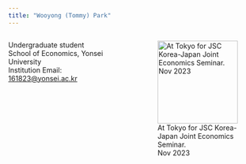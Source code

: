 ```yaml
---
title: "Wooyong (Tommy) Park"
---
```





<div style="display: flex;">
  <!-- Left Column: Text -->
  <div style="flex: 50%; padding-right: 10px;">
Undergraduate student<br>
School of Economics, Yonsei University<br>
Institution Email: [161823@yonsei.ac.kr](mailto:161823@yonsei.ac.kr)
  
  </div>

  <!-- Right Column: Image -->
  <div style="flex: 50%; padding-left: 10px;">
<figure>
    <img src="photos/tokyo_Nov_23.jpg" alt="At Tokyo for JSC Korea-Japan Joint Economics Seminar. Nov 2023" width="100%"/>
    <figcaption>At Tokyo for JSC Korea-Japan Joint Economics Seminar.<br>
    Nov 2023</figcaption>
</figure>
  </div>
</div>